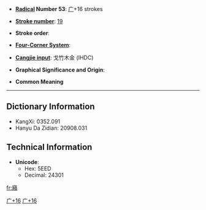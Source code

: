 * '''[[Wiktionary:Chinese radical index| Radical]] Number 53''': [[Wiktionary:Chinese radical index 广|广]]+16 strokes

* '''[[Wiktionary:Chinese total strokes index|Stroke number]]''': [[Wiktionary:Chinese total strokes index 19|19]]

* '''Stroke order''': 

* '''[[Wiktionary:Chinese four corner index|Four-Corner System]]''': 

* '''[[Wiktionary:Chinese Cangjie index|Cangjie input]]''': 戈竹木金 (IHDC)

* '''Graphical Significance and Origin''': 

* '''Common Meaning'''

----

== Dictionary Information ==

* KangXi: 0352.091
* Hanyu Da Zidian: 20908.031

== Technical Information ==

* '''Unicode''':
** Hex: 5EED
** Decimal: 24301

[[Category:CJKV Character articles lacking a common meaning|广+16]]
[[Category:CJKV Character articles lacking all romanizations|广+16]]

[[fr:廭]]